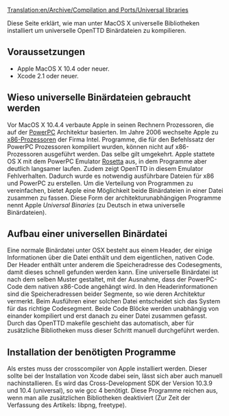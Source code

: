 [[Translation:en/Archive/Compilation and Ports/Universal libraries]]


Diese Seite erklärt, wie man unter MacOS X universelle Bibliotheken installiert
um universelle OpenTTD Binärdateien zu kompilieren.

==Voraussetzungen==
* Apple MacOS X 10.4 oder neuer.
* Xcode 2.1 oder neuer.

==Wieso universelle Binärdateien gebraucht werden==
Vor MacOS X 10.4.4 verbaute Apple in seinen Rechnern Prozessoren, die auf der
[https://de.wikipedia.org/wiki/Powerpc PowerPC] Architektur basierten.
Im Jahre 2006 wechselte Apple zu [https://de.wikipedia.org/wiki/X86-Prozessor x86-Prozessoren] der Firma Intel.
Programme, die für den Befehlssatz der PowerPC Prozessoren kompiliert wurden,
können nicht auf x86-Prozessoren ausgeführt werden. Das selbe gilt umgekehrt.
Apple stattete OS X mit dem PowerPC Emulator [https://de.wikipedia.org/wiki/Rosetta_(Apple) Rosetta] aus, in dem Programme
aber deutlich langsamer laufen. Zudem zeigt OpenTTD in diesem Emulator
Fehlverhalten. Dadurch wurde es notwendig ausführbare Dateien für x86 und PowerPC zu
erstellen. Um die Verteilung von Programmen zu vereinfachen, bietet Apple eine
Möglichkeit beide Binärdateien in einer Datei zusammen zu fassen. Diese Form der
architekturunabhängigen Programme nennt Apple ''Universal Binaries'' (zu Deutsch
in etwa universelle Binärdateien).

==Aufbau einer universellen Binärdatei==
Eine normale Binärdatei unter OSX besteht aus einem Header, der einige Informationen
über die Datei enthält und dem eigentlichen, nativen Code. Der Header enthält
unter anderem die Speicheradresse des Codesegments, damit dieses schnell gefunden werden kann.
Eine universelle Binärdatei ist nach dem selben Muster gestaltet, mit der
Ausnahme, dass der PowerPC-Code dem nativen x86-Code angehängt wird. In den
Headerinformationen sind die Speicheradressen beider Segmente, so wie deren
Architektur vermerkt. Beim Ausführen einer solchen Datei entscheidet sich das
System für das richtige Codesegment.
Beide Code Blöcke werden unabhängig von einander kompiliert und erst danach zu
einer Datei zusammen gefasst. Durch das OpenTTD makefile geschieht das
automatisch, aber für zusätzliche Bibliotheken muss dieser Schritt manuell
durchgeführt werden.

==Installation der benötigten Programme==
Als erstes muss der crosscompiler von Apple installiert werden. Dieser sollte
bei der Installation von Xcode dabei sein, lässt sich aber auch manuell
nachinstallieren. Es wird das Cross-Development SDK der Version 10.3.9 und 10.4
(universal), so wie gcc 4 benötigt. Diese Programme reichen aus, wenn man alle
zusätzlichen Bibliotheken deaktiviert (Zur Zeit der Verfassung des Artikels:
libpng, freetype).

{{en/Warnung| Da Fink die universellen Bibliotheken nicht installieren kann, muss
dies manuell geschehen.}}

{{en/Todo|Anleitung zum kompilieren von universal libpng und freetype schreiben}}